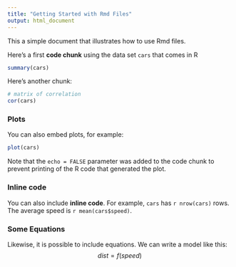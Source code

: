 ```yaml
---
title: "Getting Started with Rmd Files"
output: html_document
---
```


This a simple document that illustrates how to use Rmd files.

Here's a first __code chunk__ using the data set `cars` that comes in R

```r
summary(cars)
```

Here's another chunk:

```r
# matrix of correlation
cor(cars)
```


### Plots

You can also embed plots, for example:

```r
plot(cars)
```

Note that the `echo = FALSE` parameter was added to the code chunk to prevent printing of the R code that generated the plot.


### Inline code

You can also include __inline code__. For example, `cars` has `r nrow(cars)`
rows. The average speed is `r mean(cars$speed)`.


### Some Equations

Likewise, it is possible to include equations. We can write a model like this:
$$
dist = f(speed)
$$



